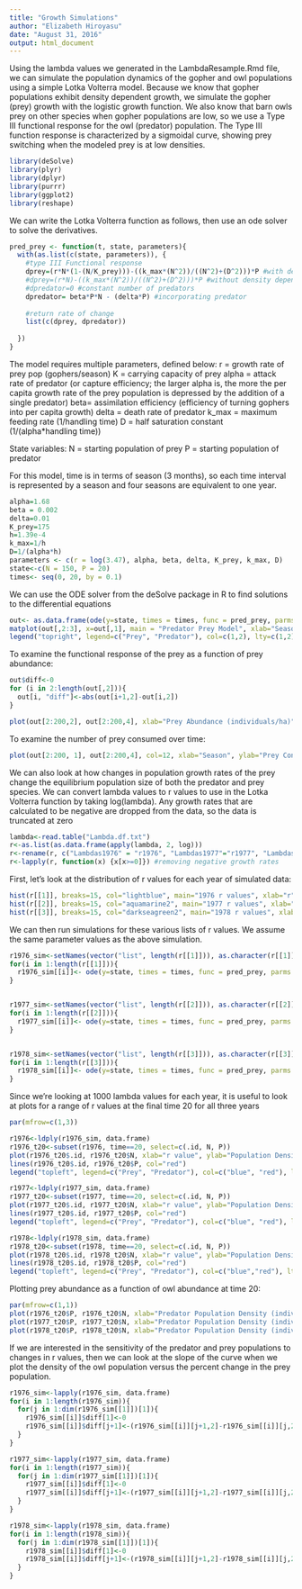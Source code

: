 ```yaml
---
title: "Growth Simulations"
author: "Elizabeth Hiroyasu"
date: "August 31, 2016"
output: html_document
---
```


Using the lambda values we generated in the LambdaResample.Rmd file, we can simulate the population dynamics of the gopher and owl populations using a simple Lotka Volterra model. Because we know that gopher populations exhibit density dependent growth, we simulate the gopher (prey) growth with the logistic growth function. We also know that barn owls prey on other species when gopher populations are low, so we use a Type III functional response for the owl (predator) population. The Type III function response is characterized by a sigmoidal curve, showing prey switching when the modeled prey is at low densities.

```r
library(deSolve)
library(plyr)
library(dplyr)
library(purrr)
library(ggplot2)
library(reshape)
```

We can write the Lotka Volterra function as follows, then use an ode solver to solve the derivatives.
```r
pred_prey <- function(t, state, parameters){
  with(as.list(c(state, parameters)), {
    #type III Functional response
    dprey=(r*N*(1-(N/K_prey)))-((k_max*(N^2))/((N^2)+(D^2)))*P #with density dependence
    #dprey=(r*N)-((k_max*(N^2))/((N^2)+(D^2)))*P #without density dependence
    #dpredator=0 #constant number of predators
    dpredator= beta*P*N - (delta*P) #incorporating predator
    
    #return rate of change
    list(c(dprey, dpredator))
    
  })
}
```


The model requires multiple parameters, defined below:
r = growth rate of prey pop (gophers/season)
K = carrying capacity of prey
alpha = attack rate of predator (or capture efficiency; the larger alpha is, the more the per capita growth rate of the prey population is depressed by the addition of a single predator)
beta= assimilation efficiency (efficiency of turning gophers into per capita growth)
delta = death rate of predator
k_max = maximum feeding rate (1/handling time)
D = half saturation constant (1/(alpha*handling time))

State variables:
N = starting population of prey 
P = starting population of predator


For this model, time is in terms of season (3 months), so each time interval is represented by a season and four seasons are equivalent to one year.
```r
alpha=1.68
beta = 0.002
delta=0.01
K_prey=175
h=1.39e-4
k_max=1/h
D=1/(alpha*h)
parameters <- c(r = log(3.47), alpha, beta, delta, K_prey, k_max, D)
state<-c(N = 150, P = 20)
times<- seq(0, 20, by = 0.1)
```

We can use the ODE solver from the deSolve package in R to find solutions to the differential equations
```r
out<- as.data.frame(ode(y=state, times = times, func = pred_prey, parms = parameters))
matplot(out[,2:3], x=out[,1], main = "Predator Prey Model", xlab="Season", ylab="Predator and Prey densities (number/ha)", type='l')
legend("topright", legend=c("Prey", "Predator"), col=c(1,2), lty=c(1,2))
```

To examine the functional response of the prey as a function of prey abundance:
```r
out$diff<-0
for (i in 2:length(out[,2])){
  out[i, "diff"]<-abs(out[i+1,2]-out[i,2])
}

plot(out[2:200,2], out[2:200,4], xlab="Prey Abundance (individuals/ha)", ylab="Prey Consumed (individuals/ha)", main="Type III functional response of prey consumption")
```

To examine the number of prey consumed over time:
```r
plot(out[2:200, 1], out[2:200,4], col=12, xlab="Season", ylab="Prey Consumed (individuals/ha)", main="Prey consumed over time")
```

We can also look at how changes in population growth rates of the prey change the equilibrium population size of both the predator and prey species. We can convert lambda values to r values to use in the Lotka Volterra function by taking log(lambda). Any growth rates that are calculated to be negative are dropped from the data, so the data is truncated at zero
```r
lambda<-read.table("Lambda.df.txt")
r<-as.list(as.data.frame(apply(lambda, 2, log)))
r<-rename(r, c("Lambdas1976" = "r1976", "Lambdas1977"="r1977", "Lambdas1978" = "r1978"))
r<-lapply(r, function(x) {x[x>=0]}) #removing negative growth rates
```

First, let's look at the distribution of r values for each year of simulated data:
```r
hist(r[[1]], breaks=15, col="lightblue", main="1976 r values", xlab="r")
hist(r[[2]], breaks=15, col="aquamarine2", main="1977 r values", xlab="r")
hist(r[[3]], breaks=15, col="darkseagreen2", main="1978 r values", xlab="r")
```

We can then run simulations for these various lists of r values. We assume the same parameter values as the above simulation.
```r
r1976_sim<-setNames(vector("list", length(r[[1]])), as.character(r[[1]]))
for(i in 1:length(r[[1]])){
  r1976_sim[[i]]<- ode(y=state, times = times, func = pred_prey, parms = c(r = r[[1]][i], alpha, beta, delta, K_prey, k_max, D))
}


r1977_sim<-setNames(vector("list", length(r[[2]])), as.character(r[[2]]))
for(i in 1:length(r[[2]])){
  r1977_sim[[i]]<- ode(y=state, times = times, func = pred_prey, parms = c(r = r[[2]][i], alpha, beta, delta, K_prey, k_max, D))
}


r1978_sim<-setNames(vector("list", length(r[[3]])), as.character(r[[3]]))
for(i in 1:length(r[[3]])){
  r1978_sim[[i]]<- ode(y=state, times = times, func = pred_prey, parms = c(r = r[[3]][i], alpha, beta, delta, K_prey, k_max, D))
}
```

Since we're looking at 1000 lambda values for each year, it is useful to look at plots for a range of r values at the final time 20 for all three years
```r
par(mfrow=c(1,3))

r1976<-ldply(r1976_sim, data.frame)
r1976_t20<-subset(r1976, time==20, select=c(.id, N, P))
plot(r1976_t20$.id, r1976_t20$N, xlab="r value", ylab="Population Density (individuals/ha)", ylim=c(0,175), main="1976 r value versus population at time 20", col="blue")
lines(r1976_t20$.id, r1976_t20$P, col="red")
legend("topleft", legend=c("Prey", "Predator"), col=c("blue", "red"), lty=c(1,1))

r1977<-ldply(r1977_sim, data.frame)
r1977_t20<-subset(r1977, time==20, select=c(.id, N, P))
plot(r1977_t20$.id, r1977_t20$N, xlab="r value", ylab="Population Density (individuals/ha)", ylim=c(0,175), main="1977 r value versus population at time 20", col="blue")
lines(r1977_t20$.id, r1977_t20$P, col="red")
legend("topleft", legend=c("Prey", "Predator"), col=c("blue", "red"), lty=c(1,1))

r1978<-ldply(r1978_sim, data.frame)
r1978_t20<-subset(r1978, time==20, select=c(.id, N, P))
plot(r1978_t20$.id, r1978_t20$N, xlab="r value", ylab="Population Density (individuals/ha)", ylim=c(0,175), main="1978 r value versus population at time 20", col="blue")
lines(r1978_t20$.id, r1978_t20$P, col="red")
legend("topleft", legend=c("Prey", "Predator"), col=c("blue","red"), lty=c(1,1))

```

Plotting prey abundance as a function of owl abundance at time 20:
```r
par(mfrow=c(1,1))
plot(r1976_t20$P, r1976_t20$N, xlab="Predator Population Density (individuals/ha)", ylab="Prey Population Density (individuals/ha)", main="1976 Predator versus Prey Population Densities at time 20", col="lightblue")
plot(r1977_t20$P, r1977_t20$N, xlab="Predator Population Density (individuals/ha)", ylab="Prey Population Density (individuals/ha)", main="1977 Predator versus Prey Population Densities at time 20",col="aquamarine2")
plot(r1978_t20$P, r1978_t20$N, xlab="Predator Population Density (individuals/ha)", ylab="Prey Population Density (individuals/ha)", main="1978 Predator versus Prey Population Densities at time 20",col="darkseagreen2")
```

If we are interested in the sensitivity of the predator and prey populations to changes in r values, then we can look at the slope of the curve when we plot the density of the owl population versus the percent change in the prey population.
```r
r1976_sim<-lapply(r1976_sim, data.frame)
for(i in 1:length(r1976_sim)){
  for(j in 1:dim(r1976_sim[[1]])[1]){
    r1976_sim[[i]]$diff[1]<-0
    r1976_sim[[i]]$diff[j+1]<-(r1976_sim[[i]][j+1,2]-r1976_sim[[i]][j,2])/r1976_sim[[i]][j,2]
  }
}

r1977_sim<-lapply(r1977_sim, data.frame)
for(i in 1:length(r1977_sim)){
  for(j in 1:dim(r1977_sim[[1]])[1]){
    r1977_sim[[i]]$diff[1]<-0
    r1977_sim[[i]]$diff[j+1]<-(r1977_sim[[i]][j+1,2]-r1977_sim[[i]][j,2])/r1977_sim[[i]][j,2]
  }
}

r1978_sim<-lapply(r1978_sim, data.frame)
for(i in 1:length(r1978_sim)){
  for(j in 1:dim(r1978_sim[[1]])[1]){
    r1978_sim[[i]]$diff[1]<-0
    r1978_sim[[i]]$diff[j+1]<-(r1978_sim[[i]][j+1,2]-r1978_sim[[i]][j,2])/r1978_sim[[i]][j,2]
  }
}
```
